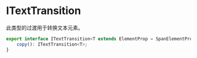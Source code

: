 # ITextTransition

此类型的过渡用于转换文本元素。

```typescript
export interface ITextTransition<T extends ElementProp = SpanElementProp> extends ITransition<T> {
    copy(): ITextTransition<T>;
}
```
